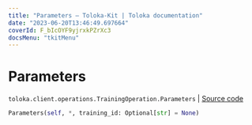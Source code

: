 ```yaml
---
title: "Parameters — Toloka-Kit | Toloka documentation"
date: "2023-06-20T13:46:49.697664"
coverId: F_bIcOYF9yjrxkPZrXc3
docsMenu: "tkitMenu"
---
```


# Parameters

`toloka.client.operations.TrainingOperation.Parameters` | [Source code](https://github.com/Toloka/toloka-kit/blob/v1.2.0/src/client/operations.py#L199)

```python
Parameters(self, *, training_id: Optional[str] = None)
```